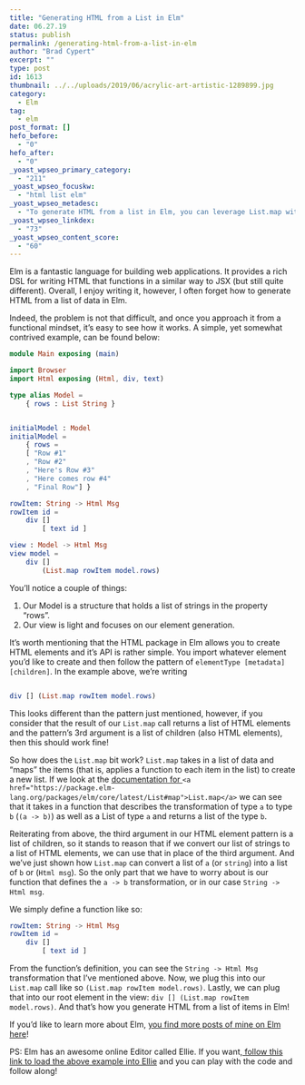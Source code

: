```yaml
---
title: "Generating HTML from a List in Elm"
date: 06.27.19
status: publish
permalink: /generating-html-from-a-list-in-elm
author: "Brad Cypert"
excerpt: ""
type: post
id: 1613
thumbnail: ../../uploads/2019/06/acrylic-art-artistic-1289899.jpg
category:
  - Elm
tag:
  - elm
post_format: []
hefo_before:
  - "0"
hefo_after:
  - "0"
_yoast_wpseo_primary_category:
  - "211"
_yoast_wpseo_focuskw:
  - "html list elm"
_yoast_wpseo_metadesc:
  - "To generate HTML from a list in Elm, you can leverage List.map with a mapping function to produce HTML elements."
_yoast_wpseo_linkdex:
  - "73"
_yoast_wpseo_content_score:
  - "60"
---
```


Elm is a fantastic language for building web applications. It provides a rich DSL for writing HTML that functions in a similar way to JSX (but still quite different). Overall, I enjoy writing it, however, I often forget how to generate HTML from a list of data in Elm.

Indeed, the problem is not that difficult, and once you approach it from a functional mindset, it’s easy to see how it works. A simple, yet somewhat contrived example, can be found below:

```elm
module Main exposing (main)

import Browser
import Html exposing (Html, div, text)

type alias Model =
    { rows : List String }


initialModel : Model
initialModel =
    { rows =
    [ "Row #1"
    , "Row #2"
    , "Here's Row #3"
    , "Here comes row #4"
    , "Final Row"] }

rowItem: String -> Html Msg
rowItem id =
    div []
        [ text id ]

view : Model -> Html Msg
view model =
    div []
        (List.map rowItem model.rows)
```

You’ll notice a couple of things:

1. Our Model is a structure that holds a list of strings in the property “rows”.
2. Our view is light and focuses on our element generation.

It’s worth mentioning that the HTML package in Elm allows you to create HTML elements and it’s API is rather simple. You import whatever element you’d like to create and then follow the pattern of `elementType [metadata] [children]`. In the example above, we’re writing

```elm

div [] (List.map rowItem model.rows)

```

This looks different than the pattern just mentioned, however, if you consider that the result of our `List.map` call returns a list of HTML elements and the pattern’s 3rd argument is a list of children (also HTML elements), then this should work fine!

So how does the `List.map` bit work? `List.map` takes in a list of data and “maps” the items (that is, applies a function to each item in the list) to create a new list. If we look at the [documentation for ](https://package.elm-lang.org/packages/elm/core/latest/List#map)`<a href="https://package.elm-lang.org/packages/elm/core/latest/List#map">List.map</a>` we can see that it takes in a function that describes the transformation of type `a` to type `b` (`(a -> b)`) as well as a List of type `a` and returns a list of the type `b`.

Reiterating from above, the third argument in our HTML element pattern is a list of children, so it stands to reason that if we convert our list of strings to a list of HTML elements, we can use that in place of the third argument. And we’ve just shown how `List.map` can convert a list of `a` (or `string`) into a list of `b` or (`Html msg`). So the only part that we have to worry about is our function that defines the `a -> b` transformation, or in our case `String -> Html msg`.

We simply define a function like so:

```elm
rowItem: String -> Html Msg
rowItem id =
    div []
        [ text id ]
```

From the function’s definition, you can see the `String -> Html Msg` transformation that I’ve mentioned above. Now, we plug this into our `List.map` call like so `(List.map rowItem model.rows)`. Lastly, we can plug that into our root element in the view: `div [] (List.map rowItem model.rows)`. And that’s how you generate HTML from a list of items in Elm!

If you’d like to learn more about Elm, [you find more posts of mine on Elm here](https://www.bradcypert.com/tag/elm)!

PS: Elm has an awesome online Editor called Ellie. If you want,[ follow this link to load the above example into Ellie](https://ellie-app.com/5VWjfmpMfLGa1) and you can play with the code and follow along!
